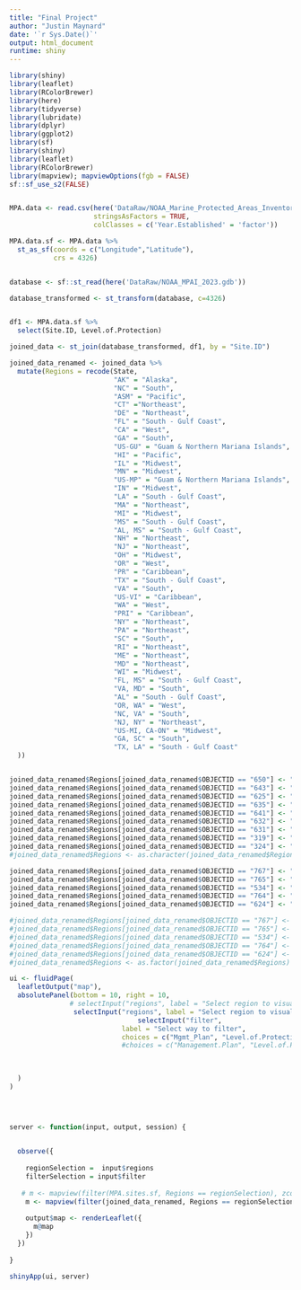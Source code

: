 ```yaml
---
title: "Final Project"
author: "Justin Maynard"
date: '`r Sys.Date()`'
output: html_document
runtime: shiny
---
```




```r

library(shiny)
library(leaflet)
library(RColorBrewer)
library(here)
library(tidyverse)
library(lubridate)
library(dplyr)
library(ggplot2)
library(sf)
library(shiny)
library(leaflet)
library(RColorBrewer)
library(mapview); mapviewOptions(fgb = FALSE)
sf::sf_use_s2(FALSE)


MPA.data <- read.csv(here('DataRaw/NOAA_Marine_Protected_Areas_Inventory_2023.csv'),
                     stringsAsFactors = TRUE, 
                     colClasses = c('Year.Established' = 'factor'))

MPA.data.sf <- MPA.data %>% 
  st_as_sf(coords = c("Longitude","Latitude"),
           crs = 4326)


database <- sf::st_read(here('DataRaw/NOAA_MPAI_2023.gdb')) 

database_transformed <- st_transform(database, c=4326)


df1 <- MPA.data.sf %>% 
  select(Site.ID, Level.of.Protection)

joined_data <- st_join(database_transformed, df1, by = "Site.ID")

joined_data_renamed <- joined_data %>% 
  mutate(Regions = recode(State,
                          "AK" = "Alaska",
                          "NC" = "South",
                          "ASM" = "Pacific",
                          "CT" ="Northeast",
                          "DE" = "Northeast",
                          "FL" = "South - Gulf Coast",
                          "CA" = "West",
                          "GA" = "South",
                          "US-GU" = "Guam & Northern Mariana Islands",
                          "HI" = "Pacific",
                          "IL" = "Midwest",
                          "MN" = "Midwest",
                          "US-MP" = "Guam & Northern Mariana Islands",
                          "IN" = "Midwest",
                          "LA" = "South - Gulf Coast",
                          "MA" = "Northeast",
                          "MI" = "Midwest",
                          "MS" = "South - Gulf Coast",
                          "AL, MS" = "South - Gulf Coast",
                          "NH" = "Northeast",
                          "NJ" = "Northeast",
                          "OH" = "Midwest",
                          "OR" = "West",
                          "PR" = "Caribbean",
                          "TX" = "South - Gulf Coast",
                          "VA" = "South",
                          "US-VI" = "Caribbean",
                          "WA" = "West",
                          "PRI" = "Caribbean",
                          "NY" = "Northeast",
                          "PA" = "Northeast",
                          "SC" = "South",
                          "RI" = "Northeast",
                          "ME" = "Northeast",
                          "MD" = "Northeast",
                          "WI" = "Midwest",
                          "FL, MS" = "South - Gulf Coast",
                          "VA, MD" = "South",
                          "AL" = "South - Gulf Coast",
                          "OR, WA" = "West",
                          "NC, VA" = "South",
                          "NJ, NY" = "Northeast",
                          "US-MI, CA-ON" = "Midwest",
                          "GA, SC" = "South",
                          "TX, LA" = "South - Gulf Coast"
  ))


joined_data_renamed$Regions[joined_data_renamed$OBJECTID == "650"] <- "Pacific"
joined_data_renamed$Regions[joined_data_renamed$OBJECTID == "643"] <- "Pacific"
joined_data_renamed$Regions[joined_data_renamed$OBJECTID == "625"] <- "Pacific"
joined_data_renamed$Regions[joined_data_renamed$OBJECTID == "635"] <- "Pacific"
joined_data_renamed$Regions[joined_data_renamed$OBJECTID == "641"] <- "Pacific"
joined_data_renamed$Regions[joined_data_renamed$OBJECTID == "632"] <- "Pacific"
joined_data_renamed$Regions[joined_data_renamed$OBJECTID == "631"] <- "Pacific"
joined_data_renamed$Regions[joined_data_renamed$OBJECTID == "319"] <- "Pacific"
joined_data_renamed$Regions[joined_data_renamed$OBJECTID == "324"] <- "Pacific"
#joined_data_renamed$Regions <- as.character(joined_data_renamed$Regions)

joined_data_renamed$Regions[joined_data_renamed$OBJECTID == "767"] <- "Pacific"
joined_data_renamed$Regions[joined_data_renamed$OBJECTID == "765"] <- "Pacific"
joined_data_renamed$Regions[joined_data_renamed$OBJECTID == "534"] <- "Pacific"
joined_data_renamed$Regions[joined_data_renamed$OBJECTID == "764"] <- "Pacific"
joined_data_renamed$Regions[joined_data_renamed$OBJECTID == "624"] <- "Pacific"

#joined_data_renamed$Regions[joined_data_renamed$OBJECTID == "767"] <- "Pacific West of Date Line"
#joined_data_renamed$Regions[joined_data_renamed$OBJECTID == "765"] <- "Pacific West of Date Line"
#joined_data_renamed$Regions[joined_data_renamed$OBJECTID == "534"] <- "Pacific West of Date Line"
#joined_data_renamed$Regions[joined_data_renamed$OBJECTID == "764"] <- "Pacific West of Date Line"
#joined_data_renamed$Regions[joined_data_renamed$OBJECTID == "624"] <- "Pacific West of Date Line"
#joined_data_renamed$Regions <- as.factor(joined_data_renamed$Regions)

ui <- fluidPage(
  leafletOutput("map"),
  absolutePanel(bottom = 10, right = 10,
               # selectInput("regions", label = "Select region to visualize", choices = unique(MPA.sites.sf$Regions), selected = "Northeast"),
                selectInput("regions", label = "Select region to visualize", choices = unique(joined_data_renamed$Regions), selected = "Northeast"),
                                selectInput("filter", 
                            label = "Select way to filter",
                            choices = c("Mgmt_Plan", "Level.of.Protection"))
                            #choices = c("Management.Plan", "Level.of.Protection"))
  

                  
  )
)
  



server <- function(input, output, session) {
  

  observe({
    
    regionSelection =  input$regions 
    filterSelection = input$filter
    
   # m <- mapview(filter(MPA.sites.sf, Regions == regionSelection), zcol = filterSelection, layer.name= c(filterSelection))
    m <- mapview(filter(joined_data_renamed, Regions == regionSelection), zcol = filterSelection, layer.name= c(filterSelection)) 
    
    output$map <- renderLeaflet({
      m@map
    })
  })
   
}

shinyApp(ui, server)


```
